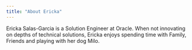 ```yaml
---
title: "About Ericka"
---
```


Ericka Salas-Garcia is a Solution Engineer at Oracle. When not innovating on depths of technical solutions, Ericka enjoys spending time with Family, Friends and playing with her dog Milo.
